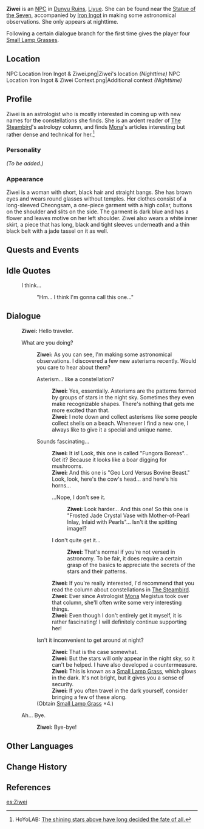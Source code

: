 {{Meta
<!-- REMOVE THIS TEMPLATE AFTER ADDING MISSING INFO -->
|missing_NPC_profile  = yes
}}
{{Character Infobox
|image            = NPC Ziwei.png
|type             = NPC
|region           = Liyue
|title            = Astronomer
|dialoguereward   = {{Card|Small Lamp Grass|4}}
}}
'''Ziwei''' {{Lang|zh=紫微|zh_rm=Zǐwēi}} is an [[NPC]] in [[Dunyu Ruins]], [[Liyue]]. She can be found near the [[Statue of the Seven]], accompanied by [[Iron Ingot]] in making some astronomical observations. She only appears at nighttime.

<!--''"I collect asterisms like some people collect shells on the beach, Whenever I find a new one, I always like to give it a special and unique name."''  (what is this quote from?)-->
Following a certain dialogue branch for the first time gives the player four [[Small Lamp Grass]]es.

==Location==
<gallery>
NPC Location Iron Ingot & Ziwei.png|Ziwei's location ''(Nighttime)''
NPC Location Iron Ingot & Ziwei Context.png|Additional context ''(Nighttime)''
</gallery>

==Profile==
<!-- detailed story/lore information goes here -->
Ziwei is an astrologist who is mostly interested in coming up with new names for the constellations she finds. She is an ardent reader of [[The Steambird]]'s astrology column, and finds [[Mona]]'s articles interesting but rather dense and technical for her.<ref>HoYoLAB: [https://www.hoyolab.com/article/16276 The shining stars above have long decided the fate of all.]</ref>

===Personality===
''(To be added.)''

===Appearance===
Ziwei is a woman with short, black hair and straight bangs. She has brown eyes and wears round glasses without temples. Her clothes consist of a long-sleeved Cheongsam, a one-piece garment with a high collar, buttons on the shoulder and slits on the side. The garment is dark blue and has a flower and leaves motive on her left shoulder. Ziwei also wears a white inner skirt, a piece that has long, black and tight sleeves underneath and a thin black belt with a jade tassel on it as well.

==Quests and Events==
{{Quests and Events}}

==Idle Quotes==
{{Dialogue start}}
: {{DIcon|Idle}} I think...
:: {{A|VO Ziwei 01.ogg}} "Hm... I think I'm gonna call this one..."
{{Dialogue end}}

==Dialogue==
{{Dialogue start}}
:'''Ziwei:''' Hello traveler.
:{{DIcon}} What are you doing?
::'''Ziwei:''' As you can see, I'm making some astronomical observations. I discovered a few new asterisms recently. Would you care to hear about them?
::{{DIcon}} Asterism... like a constellation?
:::'''Ziwei:''' Yes, essentially. Asterisms are the patterns formed by groups of stars in the night sky. Sometimes they even make recognizable shapes. There's nothing that gets me more excited than that.
:::'''Ziwei:''' I note down and collect asterisms like some people collect shells on a beach. Whenever I find a new one, I always like to give it a special and unique name.
::{{DIcon}} Sounds fascinating...
:::'''Ziwei:''' It is! Look, this one is called "Fungora Boreas"... Get it? Because it looks like a boar digging for mushrooms.
:::'''Ziwei:''' And this one is "Geo Lord Versus Bovine Beast." Look, look, here's the cow's head... and here's his horns...
:::{{DIcon}} ...Nope, I don't see it.
::::'''Ziwei:''' Look harder... And this one! So this one is "Frosted Jade Crystal Vase with Mother-of-Pearl Inlay, Inlaid with Pearls"... Isn't it the spitting image!?
:::{{DIcon}} I don't quite get it...
::::'''Ziwei:''' That's normal if you're not versed in astronomy. To be fair, it does require a certain grasp of the basics to appreciate the secrets of the stars and their patterns.
:::'''Ziwei:''' If you're really interested, I'd recommend that you read the column about constellations in [[The Steambird]].
:::'''Ziwei:''' Ever since Astrologist [[Mona]] Megistus took over that column, she'll often write some very interesting things.
:::'''Ziwei:''' Even though I don't entirely get it myself, it is rather fascinating! I will definitely continue supporting her!
::{{DIcon|Reward}} Isn't it inconvenient to get around at night?
:::'''Ziwei:''' That is the case somewhat.
:::'''Ziwei:''' But the stars will only appear in the night sky, so it can't be helped. I have also developed a countermeasure.
:::'''Ziwei:''' This is known as a [[Small Lamp Grass]], which glows in the dark. It's not bright, but it gives you a sense of security.
:::'''Ziwei:''' If you often travel in the dark yourself, consider bringing a few of these along.
::;(Obtain [[Small Lamp Grass]] ×4.)
:{{DIcon}} Ah... Bye.
::'''Ziwei:''' Bye-bye!
{{Dialogue end}}

==Other Languages==
{{Other Languages
|default_hidden = 1
|en      = Ziwei
|zhs     = 紫微
|zhs_rm  = Zǐwēi
|zht     = 紫微
|zht_rm  = Zǐwéi
|ja      = 紫微
|ja_rm   = Shibi{{Assumed}}
|ko      = {{tt|자미|紫微}}
|ko_rm   = Jami
|es      = Ziwei
|fr      = Ziwei
|ru      = Цзы Вэй
|th      = Ziwei
|vi      = Ziwei
|de      = Ziwei
|id      = Ziwei
|pt      = Ziwei
|tr      = Ziwei
|it      = Ziwei
}}

==Change History==
{{Change History|1.0}}

==References==
{{Reflist}}

[[es:Ziwei]]